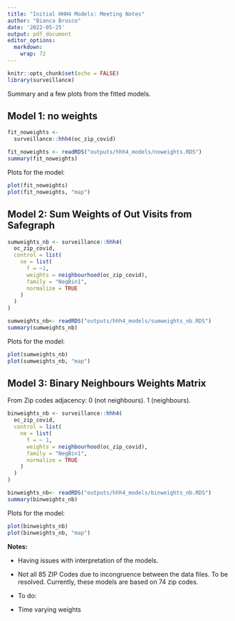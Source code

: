 ```yaml
---
title: "Initial HHH4 Models: Meeting Notes"
author: "Bianca Brusco"
date: '2022-05-25'
output: pdf_document
editor_options: 
  markdown: 
    wrap: 72
---
```


```r
knitr::opts_chunk$set(echo = FALSE)
library(surveillance)
```

Summary and a few plots from the fitted models.

## Model 1: no weights

```r
fit_noweights <-
  surveillance::hhh4(oc_zip_covid)
```

```r
fit_noweights <- readRDS("outputs/hhh4_models/noweights.RDS")
summary(fit_noweights)
```

Plots for the model:

```r
plot(fit_noweights)
plot(fit_noweights, "map")
```

## Model 2: Sum Weights of Out Visits from Safegraph

```r
sumweights_nb <- surveillance::hhh4(
  oc_zip_covid,
  control = list(
    ne = list(
      f = ~1,
      weights = neighbourhood(oc_zip_covid),
      family = "NegBin1",
      normalize = TRUE
    )
  )
)
```

```r
sumweights_nb<- readRDS("outputs/hhh4_models/sumweights_nb.RDS")
summary(sumweights_nb)
```

Plots for the model:

```r
plot(sumweights_nb)
plot(sumweights_nb, "map")
```

## Model 3: Binary Neighbours Weights Matrix

From Zip codes adjacency: 0 (not neighbours). 1 (neighbours).

```r
binweights_nb <- surveillance::hhh4(
  oc_zip_covid,
  control = list(
    ne = list(
      f = ~ 1,
      weights = neighbourhood(oc_zip_covid),
      family = "NegBin1",
      normalize = TRUE
    )
  )
)
```

```r
binweights_nb<- readRDS("outputs/hhh4_models/binweights_nb.RDS")
summary(binweights_nb)
```

Plots for the model:

```r
plot(binweights_nb)
plot(binweights_nb, "map")
```


**Notes:**

 - Having issues with interpretation of the models.

 - Not all 85 ZIP Codes due to incongruence between the data files. To
be resolved. Currently, these models are based on 74 zip codes.

 - To do:

 - Time varying weights
